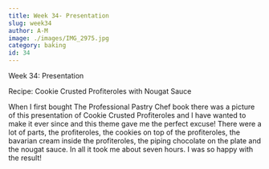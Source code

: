 ```yaml
---
title: Week 34- Presentation
slug: week34
author: A-M
image: ./images/IMG_2975.jpg
category: baking
id: 34
---
```


<div className="main-page-container">
  <p className="main-page-header">Week 34: Presentation</p>
  <p className="sub-header-cream">Recipe:
Cookie Crusted Profiteroles with Nougat Sauce
  </p>

  <p className="post-text">
 When I first bought The Professional Pastry Chef book there was a picture of this presentation of Cookie Crusted Profiteroles and I have wanted to make it ever since and this theme gave me the perfect excuse! There were a lot of parts, the profiteroles, the cookies on top of the profiteroles, the bavarian cream inside the profiteroles, the piping chocolate on the plate and the nougat sauce. In all it took me about seven hours. I was so happy with the result!
  </p>

</div>



